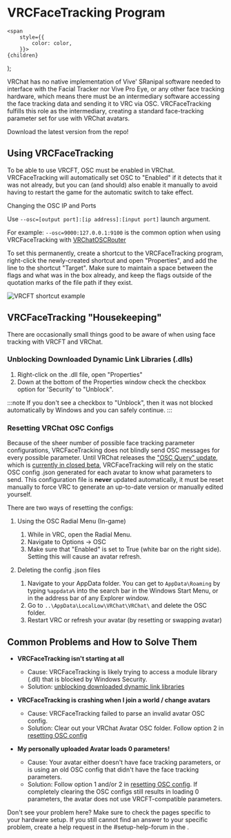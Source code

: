 # VRCFaceTracking Program


    <span
        style={{
            color: color,
        }}>
    {children}
  </span>
);

VRChat has no native implementation of Vive' SRanipal software needed to interface with the Facial Tracker nor Vive Pro Eye, or any other face tracking hardware, 
which means there must be an intermediary software accessing the face tracking data and sending it to VRC via OSC.
VRCFaceTracking fulfills this role as the intermediary, creating a standard face-tracking parameter set for use with VRChat avatars. 

Download the latest version from the <CustomLink to="github" append="/tree/v4.0.0"/> repo!

## Using VRCFaceTracking

To be able to use VRCFT, OSC must be enabled in VRChat.
VRCFaceTracking will automatically set OSC to "Enabled" if it detects that it was not already, but you can (and should) also enable it manually to avoid having to restart the game for the automatic switch to take effect.

Changing the OSC IP and Ports

Use ``--osc=[output port]:[ip address]:[input port]`` launch argument.

For example: ``--osc=9000:127.0.0.1:9100`` is the common option when using VRCFaceTracking with [VRChatOSCRouter](../intro.mdx)

To set this permanently, create a shortcut to the VRCFaceTracking program, right-click the newly-created shortcut and open "Properties", and add the line to the shortcut "Target". 
Make sure to maintain a space between the flags and what was in the box already, and keep the flags outside of the quotation marks of the file path if they exist.

![VRCFT shortcut example](img/vrcft_shortcut_example.png)

## VRCFaceTracking "Housekeeping"

There are occasionally small things good to be aware of when using face tracking with VRCFT and VRChat.

### Unblocking Downloaded Dynamic Link Libraries (.dlls)

1. Right-click on the .dll file, open "Properties"
2. Down at the bottom of the Properties window check the checkbox option for 'Security' to "Unblock".

:::note
   If you don't see a checkbox to "Unblock", then it was not blocked automatically by Windows and you can safely continue.
:::

### Resetting VRChat OSC Configs

Because of the sheer number of possible face tracking parameter configurations, VRCFaceTracking does not blindly send OSC messages for every possible parameter.
Until VRChat releases the ["OSC Query" update](https://ask.vrchat.com/t/developer-update-2-september-2022/13470#oscquery-9), which is [currently in closed beta](https://github.com/vrchat-community/osc/issues/143#issuecomment-1304419543),
VRCFaceTracking will rely on the static OSC config .json generated for each avatar to know what parameters to send.
This configuration file is **never** updated automatically, it must be reset manually to force VRC to generate an up-to-date version or manually edited yourself.

There are two ways of resetting the configs:

1. Using the OSC Radial Menu (In-game)

   1. While in VRC, open the Radial Menu.
   2. Navigate to Options -> OSC 
   3. Make sure that "Enabled" is set to True (white bar on the right side). Setting this will cause an avatar refresh. 

2. Deleting the config .json files

   1. Navigate to your AppData folder. You can get to ``AppData\Roaming`` by typing ``%appdata%`` into the search bar in the Windows Start Menu, or in the address bar of any Explorer window.
   2. Go to ``..\AppData\LocalLow\VRChat\VRChat\`` and delete the OSC folder.
   3. Restart VRC or refresh your avatar (by resetting or swapping avatar)

## Common Problems and How to Solve Them

- **VRCFaceTracking isn't starting at all**
  - Cause: VRCFaceTracking is likely trying to access a module library (.dll) that is blocked by Windows Security.
  - Solution: [unblocking downloaded dynamic link libraries](#unblocking-downloaded-dynamic-link-libraries-dlls)

- **VRCFaceTracking is crashing when I join a world / change avatars**
  - Cause: VRCFaceTracking failed to parse an invalid avatar OSC config.
  - Solution: Clear out your VRChat Avatar OSC folder. Follow option 2 in [resetting OSC config](#resetting-vrchat-osc-configs)

- **My personally uploaded Avatar loads 0 parameters!**
  - Cause: Your avatar either doesn't have face tracking parameters, or is using an old OSC config that didn't have the face tracking parameters.
  - Solution: Follow option 1 and/or 2 in [resetting OSC config](#resetting-vrchat-osc-configs). If completely clearing the OSC configs still results in loading 0 parameters, the avatar does not use VRCFT-compatible parameters.

Don't see your problem here? Make sure to check the pages specific to your hardware setup.
If you still cannot find an answer to your specific problem, create a help request in the <TextColor color="#5763ee">#setup-help-forum</TextColor> in the <CustomLink to="discord"/>. 